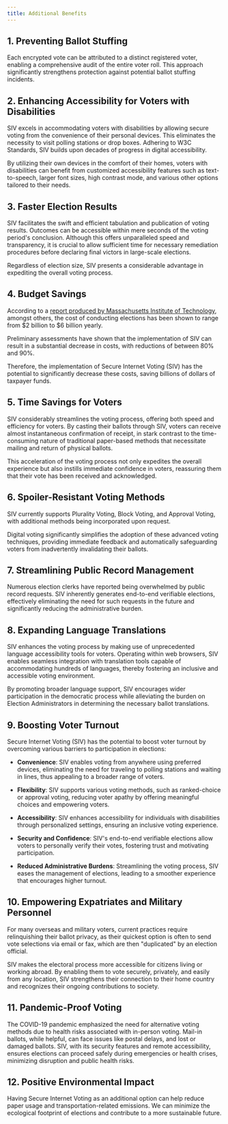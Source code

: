 ```yaml
---
title: Additional Benefits
---
```


## 1. Preventing Ballot Stuffing

Each encrypted vote can be attributed to a distinct registered voter, enabling a comprehensive audit of the entire voter roll. This approach significantly strengthens protection against potential ballot stuffing incidents.

## 2. Enhancing Accessibility for Voters with Disabilities

SIV excels in accommodating voters with disabilities by allowing secure voting from the convenience of their personal devices. This eliminates the necessity to visit polling stations or drop boxes. Adhering to W3C Standards, SIV builds upon decades of progress in digital accessibility.

By utilizing their own devices in the comfort of their homes, voters with disabilities can benefit from customized accessibility features such as text-to-speech, larger font sizes, high contrast mode, and various other options tailored to their needs.

## 3. Faster Election Results

SIV facilitates the swift and efficient tabulation and publication of voting results. Outcomes can be accessible within mere seconds of the voting period's conclusion. Although this offers unparalleled speed and transparency, it is crucial to allow sufficient time for necessary remediation procedures before declaring final victors in large-scale elections.

Regardless of election size, SIV presents a considerable advantage in expediting the overall voting process.

## 4. Budget Savings

According to a [report produced by Massachusetts Institute of Technology](https://electionlab.mit.edu/sites/default/files/2022-05/TheCostofConductingElections-2022.pdf), amongst others, the cost of conducting elections has been shown to range from $2 billion to $6 billion yearly.

Preliminary assessments have shown that the implementation of SIV can result in a substantial decrease in costs, with reductions of between 80% and 90%.

Therefore, the implementation of Secure Internet Voting (SIV) has the potential to significantly decrease these costs, saving billions of dollars of taxpayer funds.

## 5. Time Savings for Voters

SIV considerably streamlines the voting process, offering both speed and efficiency for voters. By casting their ballots through SIV, voters can receive almost instantaneous confirmation of receipt, in stark contrast to the time-consuming nature of traditional paper-based methods that necessitate mailing and return of physical ballots.

This acceleration of the voting process not only expedites the overall experience but also instills immediate confidence in voters, reassuring them that their vote has been received and acknowledged.

## 6. Spoiler-Resistant Voting Methods

SIV currently supports Plurality Voting, Block Voting, and Approval Voting, with additional methods being incorporated upon request.

Digital voting significantly simplifies the adoption of these advanced voting techniques, providing immediate feedback and automatically safeguarding voters from inadvertently invalidating their ballots.

## 7. Streamlining Public Record Management

Numerous election clerks have reported being overwhelmed by public record requests. SIV inherently generates end-to-end verifiable elections, effectively eliminating the need for such requests in the future and significantly reducing the administrative burden.

## 8. Expanding Language Translations

SIV enhances the voting process by making use of unprecedented language accessibility tools for voters. Operating within web browsers, SIV enables seamless integration with translation tools capable of accommodating hundreds of languages, thereby fostering an inclusive and accessible voting environment.

By promoting broader language support, SIV encourages wider participation in the democratic process while alleviating the burden on Election Administrators in determining the necessary ballot translations.

## 9. Boosting Voter Turnout

Secure Internet Voting (SIV) has the potential to boost voter turnout by overcoming various barriers to participation in elections:

- **Convenience**: SIV enables voting from anywhere using preferred devices, eliminating the need for traveling to polling stations and waiting in lines, thus appealing to a broader range of voters.

- **Flexibility**: SIV supports various voting methods, such as ranked-choice or approval voting, reducing voter apathy by offering meaningful choices and empowering voters.

- **Accessibility**: SIV enhances accessibility for individuals with disabilities through personalized settings, ensuring an inclusive voting experience.

- **Security and Confidence**: SIV's end-to-end verifiable elections allow voters to personally verify their votes, fostering trust and motivating participation.

- **Reduced Administrative Burdens**: Streamlining the voting process, SIV eases the management of elections, leading to a smoother experience that encourages higher turnout.

## 10. Empowering Expatriates and Military Personnel

For many overseas and military voters, current practices require relinquishing their ballot privacy, as their quickest option is often to send vote selections via email or fax, which are then "duplicated" by an election official.

SIV makes the electoral process more accessible for citizens living or working abroad. By enabling them to vote securely, privately, and easily from any location, SIV strengthens their connection to their home country and recognizes their ongoing contributions to society.

## 11. Pandemic-Proof Voting

The COVID-19 pandemic emphasized the need for alternative voting methods due to health risks associated with in-person voting. Mail-in ballots, while helpful, can face issues like postal delays, and lost or damaged ballots. SIV, with its security features and remote accessibility, ensures elections can proceed safely during emergencies or health crises, minimizing disruption and public health risks.

## 12. Positive Environmental Impact

Having Secure Internet Voting as an additional option can help reduce paper usage and transportation-related emissions. We can minimize the ecological footprint of elections and contribute to a more sustainable future.
